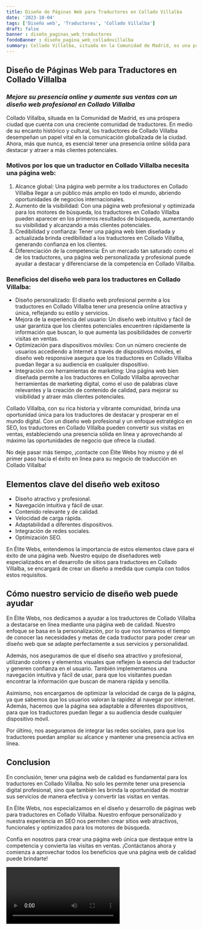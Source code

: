 ```yaml
---
title: Diseño de Páginas Web para Traductores en Collado Villalba
date: '2023-10-04'
tags: ['Diseño web', 'Traductores', 'Collado Villalba']
draft: false
banner : diseño_paginas_web_traductores
fondoBanner : diseño_pagina_web_colladovillalba
summary: Collado Villalba, situada en la Comunidad de Madrid, es una próspera ciudad que cuenta con una creciente comunidad de traductores. En medio de su encanto histórico y cultural, los traductores de Collado Villalba desempeñan un papel vital en la comunicación globalizada de la ciudad. Ahora, más que nunca, es esencial tener una presencia online sólida para destacar y atraer a más clientes potenciales.
---
```


## **Diseño de Páginas Web para Traductores en Collado Villalba**
### *Mejore su presencia online y aumente sus ventas con un diseño web profesional en Collado Villalba*

Collado Villalba, situada en la Comunidad de Madrid, es una próspera ciudad que cuenta con una creciente comunidad de traductores. En medio de su encanto histórico y cultural, los traductores de Collado Villalba desempeñan un papel vital en la comunicación globalizada de la ciudad. Ahora, más que nunca, es esencial tener una presencia online sólida para destacar y atraer a más clientes potenciales.

### **Motivos por los que un traductor en Collado Villalba necesita una página web:**
1. Alcance global: Una página web permite a los traductores en Collado Villalba llegar a un público más amplio en todo el mundo, abriendo oportunidades de negocios internacionales.
2. Aumento de la visibilidad: Con una página web profesional y optimizada para los motores de búsqueda, los traductores en Collado Villalba pueden aparecer en los primeros resultados de búsqueda, aumentando su visibilidad y alcanzando a más clientes potenciales.
3. Credibilidad y confianza: Tener una página web bien diseñada y actualizada brinda credibilidad a los traductores en Collado Villalba, generando confianza en los clientes.
4. Diferenciación de la competencia: En un mercado tan saturado como el de los traductores, una página web personalizada y profesional puede ayudar a destacar y diferenciarse de la competencia en Collado Villalba.

### **Beneficios del diseño web para los traductores en Collado Villalba:**
- Diseño personalizado: El diseño web profesional permite a los traductores en Collado Villalba tener una presencia online atractiva y única, reflejando su estilo y servicios.
- Mejora de la experiencia del usuario: Un diseño web intuitivo y fácil de usar garantiza que los clientes potenciales encuentren rápidamente la información que buscan, lo que aumenta las posibilidades de convertir visitas en ventas.
- Optimización para dispositivos móviles: Con un número creciente de usuarios accediendo a Internet a través de dispositivos móviles, el diseño web responsive asegura que los traductores en Collado Villalba puedan llegar a su audiencia en cualquier dispositivo.
- Integración con herramientas de marketing: Una página web bien diseñada permite a los traductores en Collado Villalba aprovechar herramientas de marketing digital, como el uso de palabras clave relevantes y la creación de contenido de calidad, para mejorar su visibilidad y atraer más clientes potenciales.

Collado Villalba, con su rica historia y vibrante comunidad, brinda una oportunidad única para los traductores de destacar y prosperar en el mundo digital. Con un diseño web profesional y un enfoque estratégico en SEO, los traductores en Collado Villalba pueden convertir sus visitas en ventas, estableciendo una presencia sólida en línea y aprovechando al máximo las oportunidades de negocio que ofrece la ciudad.

No deje pasar más tiempo, ¡contacte con Élite Webs hoy mismo y dé el primer paso hacia el éxito en línea para su negocio de traducción en Collado Villalba!

<GifSeo />

<Cta />

## Elementos clave del diseño web exitoso

- Diseño atractivo y profesional.
- Navegación intuitiva y fácil de usar.
- Contenido relevante y de calidad.
- Velocidad de carga rápida.
- Adaptabilidad a diferentes dispositivos.
- Integración de redes sociales.
- Optimización SEO.

En Élite Webs, entendemos la importancia de estos elementos clave para el éxito de una página web. Nuestro equipo de diseñadores web especializados en el desarrollo de sitios para traductores en Collado Villalba, se encargará de crear un diseño a medida que cumpla con todos estos requisitos.

## Cómo nuestro servicio de diseño web puede ayudar

En Élite Webs, nos dedicamos a ayudar a los traductores de Collado Villalba a destacarse en línea mediante una página web de calidad. Nuestro enfoque se basa en la personalización, por lo que nos tomamos el tiempo de conocer las necesidades y metas de cada traductor para poder crear un diseño web que se adapte perfectamente a sus servicios y personalidad.

Además, nos aseguramos de que el diseño sea atractivo y profesional, utilizando colores y elementos visuales que reflejen la esencia del traductor y generen confianza en el usuario. También implementamos una navegación intuitiva y fácil de usar, para que los visitantes puedan encontrar la información que buscan de manera rápida y sencilla.

Asimismo, nos encargamos de optimizar la velocidad de carga de la página, ya que sabemos que los usuarios valoran la rapidez al navegar por internet. Además, hacemos que la página sea adaptable a diferentes dispositivos, para que los traductores puedan llegar a su audiencia desde cualquier dispositivo móvil.

Por último, nos aseguramos de integrar las redes sociales, para que los traductores puedan ampliar su alcance y mantener una presencia activa en línea.

## Conclusion

En conclusión, tener una página web de calidad es fundamental para los traductores en Collado Villalba. No solo les permite tener una presencia digital profesional, sino que también les brinda la oportunidad de mostrar sus servicios de manera efectiva y convertir las visitas en ventas.

En Élite Webs, nos especializamos en el diseño y desarrollo de páginas web para traductores en Collado Villalba. Nuestro enfoque personalizado y nuestra experiencia en SEO nos permiten crear sitios web atractivos, funcionales y optimizados para los motores de búsqueda.

Confía en nosotros para crear una página web única que destaque entre la competencia y convierta las visitas en ventas. ¡Contáctanos ahora y comienza a aprovechar todos los beneficios que una página web de calidad puede brindarte!

<Video />

<CtaBot job='Traductores' city='Collado Villalba'/>

<Gmaps query='Collado Villalba+españa+maps' />